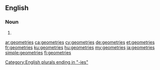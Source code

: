 ==English==

===Noun===
{{head|en|noun plural form}}

# {{plural of|geometry|lang=en}}

[[Category:English plurals ending in "-ies"]]

[[ar:geometries]]
[[ca:geometries]]
[[cy:geometries]]
[[de:geometries]]
[[et:geometries]]
[[fr:geometries]]
[[ku:geometries]]
[[hu:geometries]]
[[my:geometries]]
[[ja:geometries]]
[[simple:geometries]]
[[fi:geometries]]